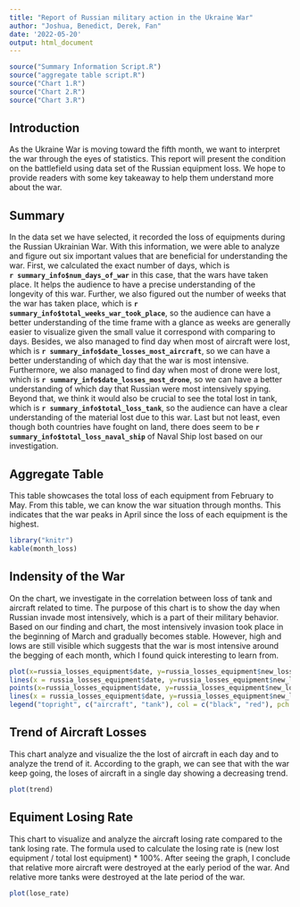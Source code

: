 ```yaml
---
title: "Report of Russian military action in the Ukraine War"
author: "Joshua, Benedict, Derek, Fan"
date: '2022-05-20'
output: html_document
---
```


```r
source("Summary Information Script.R")
source("aggregate table script.R")
source("Chart 1.R")
source("Chart 2.R")
source("Chart 3.R")
```

## Introduction

As the Ukraine War is moving toward the fifth month, we want to interpret the 
war through the eyes of statistics. This report will present the condition on 
the battlefield using data set of the Russian equipment loss. We hope to provide
readers with some key takeaway to help them understand more about the war.

## Summary

In the data set we have selected, it recorded the loss of equipments during the Russian Ukrainian War. With this information, we were able to analyze and figure out six important values that are beneficial for understanding the war. First, we calculated the exact number of days, which is  
**`r summary_info$num_days_of_war`** in this case, that the wars have taken place. It helps the audience to have a precise understanding of the longevity of this war. Further, we also figured out the number of weeks that the war has taken place, which is **`r summary_info$total_weeks_war_took_place`**, so the audience can have a better understanding of the time frame with a glance as weeks are generally easier to visualize given the small value it correspond with comparing to days. Besides, we also managed to find day when most of aircraft were lost, which is **`r summary_info$date_losses_most_aircraft`**, so we can have a better understanding of which day that the war is most intensive. Furthermore, we also managed to find day when most of drone were lost, which is **`r summary_info$date_losses_most_drone`**, so we can have a better understanding of which day that Russian were most intensively spying. Beyond that, we think it would also be crucial to see the total lost in tank, which is **`r summary_info$total_loss_tank`**, so the audience can have a clear understanding of the material lost due to this war. Last but not least, even though both countries have fought on land, there does seem to be 
**`r summary_info$total_loss_naval_ship`** of Naval Ship lost based on our investigation. 

## Aggregate Table

This table showcases the total loss of each equipment from February to May. From this table, we can know the war situation through months. This indicates that the war peaks in April since the loss of each equipment is the highest.

```r
library("knitr")
kable(month_loss)
```

## Indensity of the War

On the chart, we investigate in the correlation between loss of tank and aircraft related to time. The purpose of this chart is to show the day when Russian invade most intensively, which is a part of their military behavior. Based on our finding and chart, the most intensively invasion took place in the beginning of March and gradually becomes stable. However, high and lows are still visible which suggests that the war is most intensive around the begging of each month, which I found quick interesting to learn from. 

```r
plot(x=russia_losses_equipment$date, y=russia_losses_equipment$new_losses_in_aircraft, pch = 16, ylim = c(0, 70), main = "Intensity of the War", xlab = "Date", ylab = "Lost Unit")
lines(x = russia_losses_equipment$date, y=russia_losses_equipment$new_losses_in_aircraft)
points(x=russia_losses_equipment$date, y=russia_losses_equipment$new_losses_in_tank, pch = 17, col = "red")
lines(x = russia_losses_equipment$date, y=russia_losses_equipment$new_losses_in_tank, col = "red")
legend("topright", c("aircraft", "tank"), col = c("black", "red"), pch = c(16, 17))
```

## Trend of Aircraft Losses

This chart analyze and visualize the the lost of aircraft in each day and to analyze the trend of it. According to the graph, we can see that with the war keep going, the loses of aircraft in a single day showing a decreasing trend.

```r
plot(trend)
```

## Equiment Losing Rate

This chart to visualize and analyze the aircraft losing rate compared to the tank losing rate. The formula used to calculate the losing rate is (new lost equipment / total lost equipment) * 100%. After seeing the graph, I conclude that relative more aircraft were destroyed at the early period of the war. 
And relative more tanks were destroyed at the late period of the war.

```r
plot(lose_rate)
```
